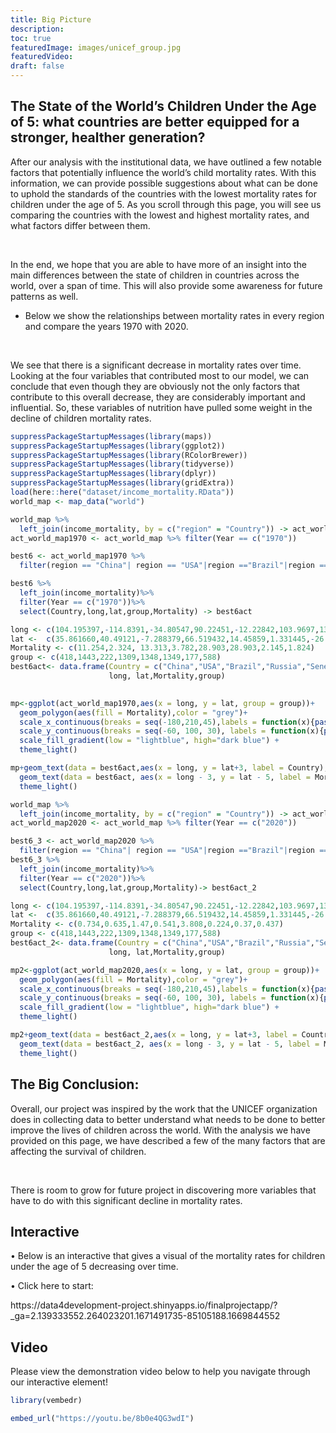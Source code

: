 ```yaml
---
title: Big Picture
description:
toc: true
featuredImage: images/unicef_group.jpg
featuredVideo:
draft: false
---
```


## The State of the World's Children Under the Age of 5: what countries are better equipped for a stronger, healther generation? 


After our analysis with the institutional data, we have outlined a few notable factors that potentially influence the world's child mortality rates. With this information, we can provide possible suggestions about what can be done to uphold the standards of the countries with the lowest mortality rates for children under the age of 5. As you scroll through this page, you will see us comparing the countries with the lowest and highest mortality rates, and what factors differ between them. 

<br>

In the end, we hope that you are able to have more of an insight into the main differences between the state of children in countries across the world, over a span of time. This will also provide some awareness for future patterns as well. 


- Below we show the relationships between mortality rates in every region and compare the years 1970 with 2020. 

<br>


We see that there is a significant decrease in mortality rates over time. Looking at the four variables that contributed most to our model, we can conclude that even though they are obviously not the only factors that contribute to this overall decrease, they are considerably important and influential. So, these variables of nutrition have pulled some weight in the decline of children mortality rates. 

```r
suppressPackageStartupMessages(library(maps))
suppressPackageStartupMessages(library(ggplot2))
suppressPackageStartupMessages(library(RColorBrewer))
suppressPackageStartupMessages(library(tidyverse))
suppressPackageStartupMessages(library(dplyr))
suppressPackageStartupMessages(library(gridExtra))
load(here::here("dataset/income_mortality.RData"))
world_map <- map_data("world")
```

```r
world_map %>% 
  left_join(income_mortality, by = c("region" = "Country")) -> act_world_map
act_world_map1970 <- act_world_map %>% filter(Year == c("1970"))
```
 


```r

best6 <- act_world_map1970 %>% 
  filter(region == "China"| region == "USA"|region =="Brazil"|region =="Russia"|region =="Senegal"|region == "Singapore"| region == "Australia"| region == "France")

best6 %>% 
  left_join(income_mortality)%>% 
  filter(Year == c("1970"))%>%
  select(Country,long,lat,group,Mortality) -> best6act

```

```r

long <- c(104.195397,-114.8391,-34.80547,90.22451,-12.22842,103.9697,135.89101,7.615625)
lat <-  c(35.861660,40.49121,-7.288379,66.519432,14.45859,1.331445,-26.1742191,47.59272)
Mortality <- c(11.254,2.324, 13.313,3.782,28.903,28.903,2.145,1.824)
group <- c(418,1443,222,1309,1348,1349,177,588)
best6act<- data.frame(Country = c("China","USA","Brazil","Russia","Senegal","Singapore","Australia","France"),
                      long, lat,Mortality,group)
 
```


```r
mp<-ggplot(act_world_map1970,aes(x = long, y = lat, group = group))+
  geom_polygon(aes(fill = Mortality),color = "grey")+
  scale_x_continuous(breaks = seq(-180,210,45),labels = function(x){paste0(x,"°")})+
  scale_y_continuous(breaks = seq(-60, 100, 30), labels = function(x){paste0(x, "°")})+
  scale_fill_gradient(low = "lightblue", high="dark blue") +
  theme_light() 

```

```r
mp+geom_text(data = best6act,aes(x = long, y = lat+3, label = Country), group = group, col = 'black')+
  geom_text(data = best6act, aes(x = long - 3, y = lat - 5, label = Mortality),col = 'red')+
  theme_light()
```


```r
world_map %>%
  left_join(income_mortality, by = c("region" = "Country")) -> act_world_map
act_world_map2020 <- act_world_map %>% filter(Year == c("2020"))
```


```r
best6_3 <- act_world_map2020 %>%
  filter(region == "China"| region == "USA"|region =="Brazil"|region =="Russia"|region =="Senegal"|region == "Singapore"|region == "Australia"|region == "France")
best6_3 %>%
  left_join(income_mortality)%>%
  filter(Year == c("2020"))%>%
  select(Country,long,lat,group,Mortality)-> best6act_2
```

```r
long <- c(104.195397,-114.8391,-34.80547,90.22451,-12.22842,103.9697,135.89101,7.615625)
lat <-  c(35.861660,40.49121,-7.288379,66.519432,14.45859,1.331445,-26.1742191,47.59272)
Mortality <- c(0.734,0.635,1.47,0.541,3.808,0.224,0.37,0.437)
group <- c(418,1443,222,1309,1348,1349,177,588)
best6act_2<- data.frame(Country = c("China","USA","Brazil","Russia","Senegal","Singapore","Australia","France"),
                      long, lat,Mortality,group)
```

```r
mp2<-ggplot(act_world_map2020,aes(x = long, y = lat, group = group))+
  geom_polygon(aes(fill = Mortality),color = "grey")+
  scale_x_continuous(breaks = seq(-180,210,45),labels = function(x){paste0(x,"°")})+
  scale_y_continuous(breaks = seq(-60, 100, 30), labels = function(x){paste0(x, "°")})+
  scale_fill_gradient(low = "lightblue", high="dark blue") +
  theme_light()
```

```r
mp2+geom_text(data = best6act_2,aes(x = long, y = lat+3, label = Country), group = group, col = 'black')+
  geom_text(data = best6act_2, aes(x = long - 3, y = lat - 5, label = Mortality),col = 'red')+
  theme_light()
```

 

## The Big Conclusion: 

Overall, our project was inspired by the work that the UNICEF organization does in collecting data to better understand what needs to be done to better improve the lives of children across the world. With the analysis we have provided on this page, we have described a few of the many factors that are affecting the survival of children. 

<br>

There is room to grow for future project in discovering more variables that have to do with this significant decline in mortality rates. 


## Interactive 
•	Below is an interactive that gives a visual of the mortality rates for children under the age of 5 decreasing over time. 

•	Click here to start: 

https://data4development-project.shinyapps.io/finalprojectapp/?_ga=2.139333552.264023201.1671491735-85105188.1669844552

 



## Video 

Please view the demonstration video below to help you navigate through our interactive element!

```r
library(vembedr)

embed_url("https://youtu.be/8b0e4QG3wdI")



```

 


